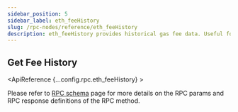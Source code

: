 ```yaml
---
sidebar_position: 5
sidebar_label: eth_feeHistory
slug: /rpc-nodes/reference/eth_feeHistory
description: eth_feeHistory provides historical gas fee data. Useful for tracking and analyzing gas trends over time.
---
```



<head>
    <title>eth_feeHistory RPC Method - Moralis Documentation</title>
</head>

## Get Fee History

<ApiReference {...config.rpc.eth_feeHistory} >
<Admonition type="info" title="Note">

<p>
Please refer to <a href="/rpc-nodes/reference/evm-rpc-schema">RPC schema</a> page for more details on the RPC params and RPC response definitions of the RPC method. 
</p>
</Admonition>
</ApiReference>
